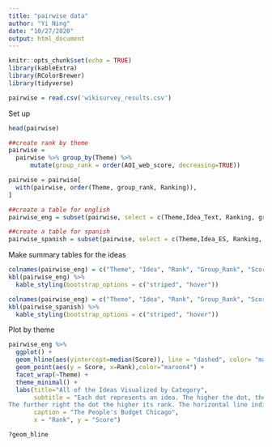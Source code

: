```yaml
---
title: "pairwise data"
author: "Yi Ning"
date: "10/27/2020"
output: html_document
---
```


```r
knitr::opts_chunk$set(echo = TRUE)
library(kableExtra)
library(RColorBrewer)
library(tidyverse)

pairwise = read.csv('wikisurvey_results.csv')
```

Set up

```r
head(pairwise)

##create rank by theme
pairwise = 
  pairwise %>% group_by(Theme) %>% 
      mutate(group_rank = order(AOI_web_score, decreasing=TRUE))

pairwise = pairwise[
  with(pairwise, order(Theme, group_rank, Ranking)),
]

##create a table for english
pairwise_eng = subset(pairwise, select = c(Theme,Idea_Text, Ranking, group_rank, AOI_web_score, total_matches))

##create a table for spanish
pairwise_spanish = subset(pairwise, select = c(Theme,Idea_ES, Ranking, group_rank, AOI_web_score, total_matches))

```

Make summary tables for the ideas
```r
colnames(pairwise_eng) = c("Theme", "Idea", "Rank", "Group_Rank", "Score", "Total Matches")
kbl(pairwise_eng) %>%
  kable_styling(bootstrap_options = c("striped", "hover"))

colnames(pairwise_eng) = c("Theme", "Idea", "Rank", "Group_Rank", "Score", "Total Matches")
kbl(pairwise_spanish) %>%
  kable_styling(bootstrap_options = c("striped", "hover"))


```
Plot by theme
```r
pairwise_eng %>%
  ggplot() +
  geom_hline(aes(yintercept=median(Score)), line = "dashed", color= "maroon4") +
  geom_point(aes(y = Score, x=Rank),color="maroon4") +
  facet_wrap(~Theme) + 
  theme_minimal() +
  labs(title="All of the Ideas Visualized by Category",
       subtitle = "Each dot represents an idea. The higher the dot, the higher its score/ 
The further right the dot the higher its rank. The horizontal line indicates the median score.",
       caption = "The People's Budget Chicago",
       x = "Rank", y = "Score")

?geom_hline
  
```
  